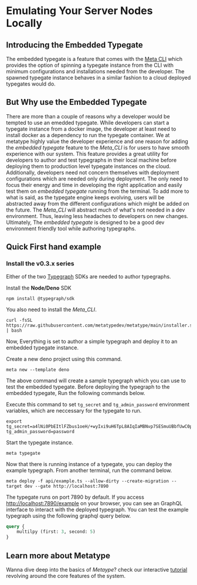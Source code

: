 

# Emulating Your Server Nodes Locally

<BlogIntro text="Metatype is a platform which allows developers to solely focus on functional aspect of their applications by powering them with rich declarative API development tools to program and deploy in a cloud first environment. One component of Metatype is the [Typegate](/docs/reference/typegate), a serverless GraphQL/Rest gateway for processing queries. This post is about how we in metatype made a dev friendly access to a typegate instance namely Embedded Typegate." />



## Introducing the Embedded Typegate

The embedded typegate is a feature that comes with the [Meta CLI](/docs/reference/meta-cli) which provides the option of spinning a typegate instance from the CLI with minimum configurations and installations needed from the developer. The spawned typegate instance behaves in a similar fashion to a cloud deployed typegates would do. 


## But Why use the Embedded Typegate

There are more than a couple of reasons why a developer would be tempted to use an emedded typegate. While developers can start a typegate instance from a docker image, the developer at least need to install docker as a dependency to run the typegate container. We at metatype highly value the developer experience and one reason for adding the _embedded typegate_ feature to the _Meta_CLI_ is for users to have smooth experience with our system. 
This feature provides a great utility for developers to author and test typegraphs in their local machine before deploying them to production level typegate instances on the cloud.
Additionally, developers need not concern themselves with deployment configurations which are needed only during deployment. The only need to focus their energy and time in developing the right application and easily test them on _embedded typegate_ running from the terminal. To add more to what is said, as the typegate engine keeps evolving, users will be abstracted away from the different configurations which might be added on the future. The _Meta_CLI_ will abstract much of what's not needed in a dev environment. Thus, leaving less headaches to developers on new changes.
Ultimately, The _embedded typegate_ is designed to be a good dev environment friendly tool while authoring typegraphs.


## Quick First hand example

### Install the v0.3.x series

Either of the two [Typegraph](/docs/reference/typegraph) SDKs are needed to author typegraphs.

Install the **Node/Deno** SDK
```shell
npm install @typegraph/sdk
```

You also need to install the _Meta_CLI_.
```shell
curl -fsSL https://raw.githubusercontent.com/metatypedev/metatype/main/installer.sh | bash
```

Now, Everything is set to author a simple typegraph and deploy it to an embedded typegate instance.

Create a new deno project using this command. 
```shell
meta new --template deno
```

The above command will create a sample typegraph which you can use to test the embedded typegate. 
Before deploying the typegraph to the embedded typegate, Run the following commands below.

Execute this command to set `tg_secret` and `tg_admin_password` environment variables, which are neccessary for the typegate to run. 
```shell
export tg_secret=a4lNi0PbEItlFZbus1oeH/+wyIxi9uH6TpL8AIqIaMBNvp7SESmuUBbfUwC0prxhGhZqHw8vMDYZAGMhSZ4fLw== tg_admin_password=password
```

Start the typegate instance.
```shell
meta typegate
```

Now that there is running instance of a typegate, you can deploy the example typegraph. From another terminal, run the command below.
```shell
meta deploy -f api/example.ts --allow-dirty --create-migration --target dev --gate http://localhost:7890
```

The typegate runs on port 7890 by default. If you access [http://localhost:7890/example](http://localhost:7890/example) on your browser, you can see an GraphQL interface to interact with the deployed typegraph. You can test the example typegraph using the following graphql query below.
```graphql
query {
    multilpy (first: 3, second: 5)
}
```

## Learn more about Metatype

Wanna dive deep into the basics of _Metaype_? check our interactive [tutorial](/docs/tutorials/metatype-basics) revolving around the core features of the system.
